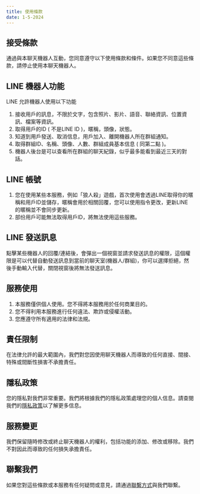 ```yaml
---
title: 使用條款
date: 1-5-2024
---
```


## 接受條款

通過與本聊天機器人互動，您同意遵守以下使用條款和條件。如果您不同意這些條款，請停止使用本聊天機器人。

## LINE 機器人功能

LINE 允許機器人使用以下功能

1. 接收用戶的訊息，不限於文字，包含照片、影片、語音、聯絡資訊、位置資訊、檔案等資訊。
2. 取得用戶的ID ( 不是LINE ID )，暱稱，頭像，狀態。
3. 知道到用戶發送、取消信息，用戶加入、離開機器人所在群組通知。
4. 取得群組ID、名稱、頭像、人數、群組成員基本信息 ( 同第二點 )。
5. 機器人後台是可以查看所在群組的聊天紀錄，似乎最多能看到最近三天的對話。

## LINE 帳號

1. 您在使用某些本服務，例如「狼人殺」遊戲，首次使用會透過LINE取得你的暱稱和用戶ID並儲存，暱稱會用於相關回覆，您可以使用指令更改，更新LINE 的暱稱並不會同步更新。
2. 部份用戶可能無法取得用戶ID，將無法使用這些服務。

## LINE 發送訊息

點擊某些機器人的回覆/連結後，會彈出一個視窗並請求發送訊息的權限，這個權限是可以代替自動發送訊息到當前的聊天室(機器人/群組)，你可以選擇拒絕，然後手動輸入代替，關閉視窗後將無法發送訊息。

## 服務使用

1. 本服務僅供個人使用。您不得將本服務用於任何商業目的。
2. 您不得利用本服務進行任何違法、欺詐或侵權活動。
3. 您應遵守所有適用的法律和法規。

## 責任限制

在法律允許的最大範圍內，我們對您因使用聊天機器人而導致的任何直接、間接、特殊或間斷性損害不承擔責任。

## 隱私政策

您的隱私對我們非常重要。我們將根據我們的隱私政策處理您的個人信息。請查閱我們的[隱私政策](./privacy)以了解更多信息。

## 服務變更

我們保留隨時修改或終止聊天機器人的權利，包括功能的添加、修改或移除。我們不對因此而導致的任何損失承擔責任。

## 聯繫我們

如果您對這些條款或本服務有任何疑問或意見，請通過[聯繫方式](/contact)與我們聯繫。

